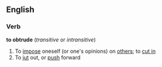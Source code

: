 ==English==
===Verb===
'''to obtrude'''  (''transitive'' or ''intransitive'')
#To [[impose]] oneself (or one's opinions) on [[others]]; to [[cut in]]
#To [[jut]] out, or [[push]] forward